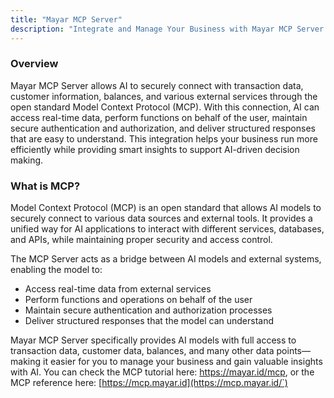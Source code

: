 ```yaml
---
title: "Mayar MCP Server"
description: "Integrate and Manage Your Business with Mayar MCP Server and AI"
---
```


### Overview

Mayar MCP Server allows AI to securely connect with transaction data, customer information, balances, and various external services through the open standard Model Context Protocol (MCP). With this connection, AI can access real-time data, perform functions on behalf of the user, maintain secure authentication and authorization, and deliver structured responses that are easy to understand. This integration helps your business run more efficiently while providing smart insights to support AI-driven decision making.

### What is MCP?

Model Context Protocol (MCP) is an open standard that allows AI models to securely connect to various data sources and external tools. It provides a unified way for AI applications to interact with different services, databases, and APIs, while maintaining proper security and access control.

The MCP Server acts as a bridge between AI models and external systems, enabling the model to:

- Access real-time data from external services
- Perform functions and operations on behalf of the user
- Maintain secure authentication and authorization processes
- Deliver structured responses that the model can understand

Mayar MCP Server specifically provides AI models with full access to transaction data, customer data, balances, and many other data points—making it easier for you to manage your business and gain valuable insights with AI. You can check the MCP tutorial here: https://mayar.id/mcp, or the MCP reference here: [https://mcp.mayar.id](https://mcp.mayar.id/`) 
